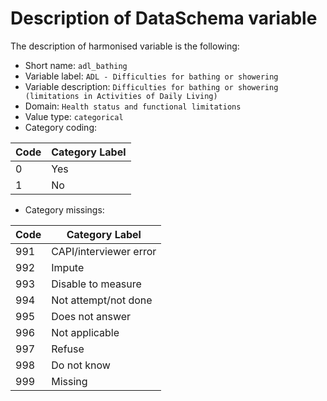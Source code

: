 # Description of DataSchema variable

The description of harmonised variable is the following:

* Short name: `adl_bathing`
* Variable label: `ADL - Difficulties for bathing or showering`
* Variable description: `Difficulties for bathing or showering (limitations in Activities of Daily Living)`
* Domain: `Health status and functional limitations`
* Value type: `categorical`
* Category coding:

**Code** | **Category Label**
-------- | ------------------
0        | Yes
1        | No

* Category missings: 

**Code** | **Category Label**
----| ------------------
991 | CAPI/interviewer error
992 | Impute
993 | Disable to measure
994 | Not attempt/not done
995 | Does not answer
996 | Not applicable
997 | Refuse
998 | Do not know
999 | Missing



